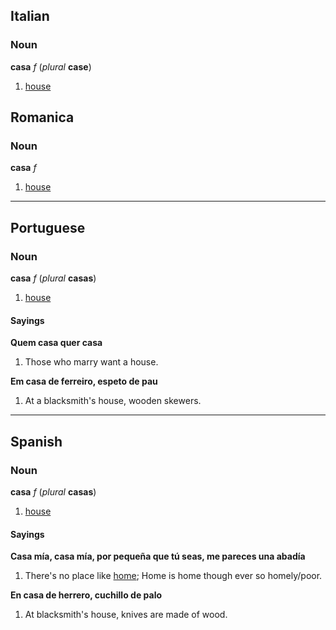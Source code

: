 ==Italian==
===Noun===
'''casa''' ''f'' (''plural'' '''case''')

#[[house]]



==Romanica==
===Noun===
'''casa''' ''f''

#[[house]]

----
==Portuguese==
===Noun===
'''casa''' ''f'' (''plural'' '''casas''')

#[[house]]

====Sayings====
'''Quem casa quer casa'''

#Those who marry want a house.

'''Em casa de ferreiro, espeto de pau'''

#At a blacksmith's house, wooden skewers. 


----
==Spanish==
===Noun===
'''casa''' ''f'' (''plural'' '''casas''')

#[[house]]

====Sayings====
'''Casa mía, casa mía, por pequeña que tú seas, me pareces una abadía'''

#There's no place like [[home]]; Home is home though ever so homely/poor.

'''En casa de herrero, cuchillo de palo'''

#At blacksmith's house, knives are made of wood. 

<!--the French does not belong on this page
*French: À chaque [[oiseau]] son [[nid]] paraît beau.
-->